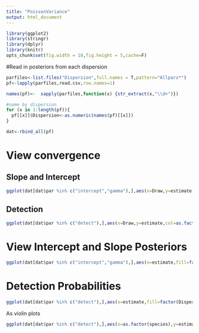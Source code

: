 ```yaml
---
title: "PoissonVariance"
output: html_document
---
```



```r
library(ggplot2)
library(stringr)
library(dplyr)
library(knitr)
opts_chunk$set(fig.width = 10,fig.height = 5,cache=F)
```

#Read in posteriors from each dispersion

```r
parfiles<-list.files("Dispersion",full.names = T,pattern="Allpars*")
pf<-lapply(parfiles,read.csv,row.names=1)

names(pf)<-  sapply(parfiles,function(x) {str_extract(x,"\\d+")})

#name by dispersion
for (x in 1:length(pf)){
  pf[[x]]$Dispersion<-as.numeric(names(pf)[[x]])
}

dat<-rbind_all(pf)
```

# View convergence

## Slope and Intercept

```r
ggplot(dat[dat$par %in% c("intercept","gamma"),],aes(x=Draw,y=estimate,col=as.factor(Dispersion))) + geom_line() + facet_wrap(~par,ncol=1,scales="free")
```

## Detection
```r
ggplot(dat[dat$par %in% c("detect"),],aes(x=Draw,y=estimate,col=as.factor(Dispersion))) + geom_line() + facet_wrap(~species,ncol=2,scales="free") + labs(fill="Dispersion") + theme_bw()
```

# View Intercept and Slope Posteriors

```r
ggplot(dat[dat$par %in% c("intercept","gamma"),],aes(x=estimate,fill=factor(Dispersion))) + geom_histogram() + facet_wrap(~par,scales="free") + theme_bw() + labs(fill="NB Dispersion")
```

# Detection Probabilities

```r
ggplot(dat[dat$par %in% c("detect"),],aes(x=estimate,fill=factor(Dispersion))) + geom_histogram() + facet_wrap(~species,scales="free") + labs(fill="NB Dispersion")
```

As violin plots
```r
ggplot(dat[dat$par %in% c("detect"),],aes(x=as.factor(species),y=estimate,fill=factor(Dispersion))) + geom_violin() + labs(fill="NB Dispersion")
```

#